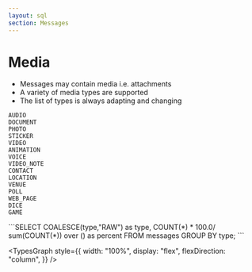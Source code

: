 ```yaml
---
layout: sql
section: Messages
---
```


<div
    style={{
        width: "50%",
        height: "90vh",
        position: "absolute",
        left: "0",
        paddingInline: "4rem",
    }}

>

# Media

-   Messages may contain media i.e. attachments
-   A variety of media types are supported
-   The list of types is always adapting and changing

```
AUDIO
DOCUMENT
PHOTO
STICKER
VIDEO
ANIMATION
VOICE
VIDEO_NOTE
CONTACT
LOCATION
VENUE
POLL
WEB_PAGE
DICE
GAME
```

<Note>
    ```SELECT COALESCE(type,"RAW") as type, COUNT(*) * 100.0/ sum(COUNT(*)) over
    () as percent FROM messages GROUP BY type; ```
</Note>

</div>

<div
    style={{
        width: "50%",
        height: "90%",
        position: "absolute",
        right: "0",
        display: "flex",
        justifyContent: "center",
        alignItems: "center",
    }}

>

<TypesGraph
    style={{
        width: "100%",
        display: "flex",
        flexDirection: "column",
    }}
/>

</div>

<SlideControl />

<Navbar />
